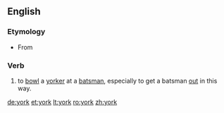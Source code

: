 {{also|York}}
==English==

===Etymology===
* From {{term|yorker}}

===Verb===
{{en-verb}}

# {{context|cricket|lang=en}} to [[bowl]] a [[yorker]] at a [[batsman]], especially to get a batsman [[out]] in this way.

[[de:york]]
[[et:york]]
[[lt:york]]
[[ro:york]]
[[zh:york]]